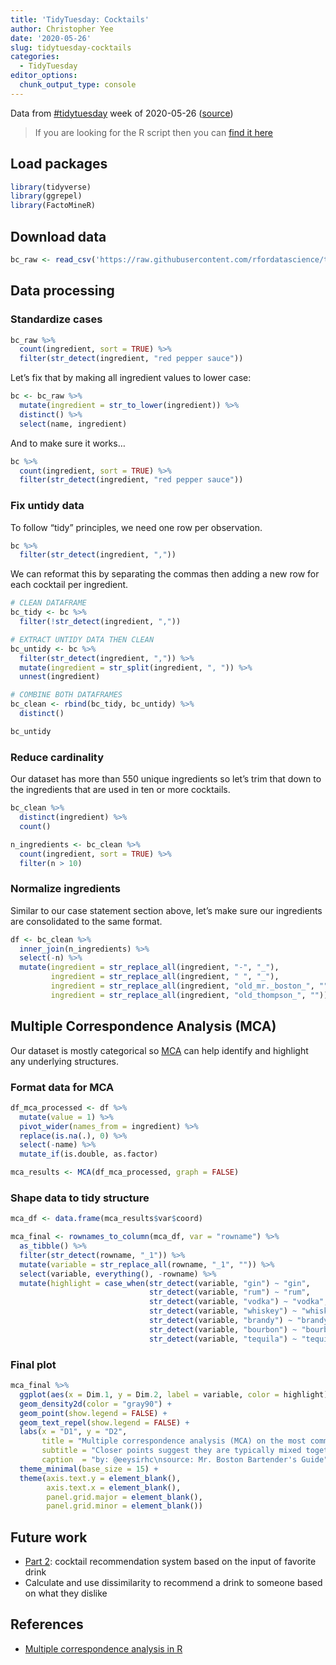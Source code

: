 ```yaml
---
title: 'TidyTuesday: Cocktails'
author: Christopher Yee
date: '2020-05-26'
slug: tidytuesday-cocktails
categories:
  - TidyTuesday
editor_options: 
  chunk_output_type: console
---
```


Data from [#tidytuesday](https://twitter.com/hashtag/tidytuesday) week of 2020-05-26 ([source](https://github.com/rfordatascience/tidytuesday/blob/master/data/2020/2020-05-26/readme.md))

> If you are looking for the R script then you can [find it here](https://github.com/Eeysirhc/tidytuesday/blob/master/20200526-cocktails/cocktails.R)

## Load packages
```r
library(tidyverse)
library(ggrepel)
library(FactoMineR)
```


## Download data
```r
bc_raw <- read_csv('https://raw.githubusercontent.com/rfordatascience/tidytuesday/master/data/2020/2020-05-26/boston_cocktails.csv') 
```

## Data processing

### Standardize cases
```r
bc_raw %>% 
  count(ingredient, sort = TRUE) %>% 
  filter(str_detect(ingredient, "red pepper sauce"))
```

Let's fix that by making all ingredient values to lower case:
```r
bc <- bc_raw %>% 
  mutate(ingredient = str_to_lower(ingredient)) %>% 
  distinct() %>% 
  select(name, ingredient)
```

And to make sure it works...
```r
bc %>% 
  count(ingredient, sort = TRUE) %>% 
  filter(str_detect(ingredient, "red pepper sauce"))
```


### Fix untidy data

To follow "tidy" principles, we need one row per observation. 
```r
bc %>% 
  filter(str_detect(ingredient, ",")) 
```

We can reformat this by separating the commas then adding a new row for each cocktail per ingredient.

```r
# CLEAN DATAFRAME
bc_tidy <- bc %>% 
  filter(!str_detect(ingredient, ","))

# EXTRACT UNTIDY DATA THEN CLEAN
bc_untidy <- bc %>% 
  filter(str_detect(ingredient, ",")) %>% 
  mutate(ingredient = str_split(ingredient, ", ")) %>% 
  unnest(ingredient)

# COMBINE BOTH DATAFRAMES
bc_clean <- rbind(bc_tidy, bc_untidy) %>% 
  distinct()

bc_untidy
```

### Reduce cardinality

Our dataset has more than 550 unique ingredients so let's trim that down to the ingredients that are used in ten or more cocktails.

```r
bc_clean %>% 
  distinct(ingredient) %>% 
  count()

n_ingredients <- bc_clean %>% 
  count(ingredient, sort = TRUE) %>% 
  filter(n > 10)
```


### Normalize ingredients

Similar to our case statement section above, let's make sure our ingredients are consolidated to the same format.

```r
df <- bc_clean %>% 
  inner_join(n_ingredients) %>% 
  select(-n) %>% 
  mutate(ingredient = str_replace_all(ingredient, "-", "_"),
         ingredient = str_replace_all(ingredient, " ", "_"),
         ingredient = str_replace_all(ingredient, "old_mr._boston_", ""),
         ingredient = str_replace_all(ingredient, "old_thompson_", "")) 
```

## Multiple Correspondence Analysis (MCA)

Our dataset is mostly categorical so [MCA](https://en.wikipedia.org/wiki/Multiple_correspondence_analysis) can help identify and highlight any underlying structures.

### Format data for MCA
```r
df_mca_processed <- df %>% 
  mutate(value = 1) %>%
  pivot_wider(names_from = ingredient) %>% 
  replace(is.na(.), 0) %>% 
  select(-name) %>%
  mutate_if(is.double, as.factor)

mca_results <- MCA(df_mca_processed, graph = FALSE)
```


### Shape data to tidy structure
```r
mca_df <- data.frame(mca_results$var$coord)

mca_final <- rownames_to_column(mca_df, var = "rowname") %>% 
  as_tibble() %>% 
  filter(str_detect(rowname, "_1")) %>% 
  mutate(variable = str_replace_all(rowname, "_1", "")) %>% 
  select(variable, everything(), -rowname) %>% 
  mutate(highlight = case_when(str_detect(variable, "gin") ~ "gin",
                               str_detect(variable, "rum") ~ "rum",
                               str_detect(variable, "vodka") ~ "vodka",
                               str_detect(variable, "whiskey") ~ "whiskey",
                               str_detect(variable, "brandy") ~ "brandy",
                               str_detect(variable, "bourbon") ~ "bourbon",
                               str_detect(variable, "tequila") ~ "tequila"))
```


### Final plot

```r
mca_final %>% 
  ggplot(aes(x = Dim.1, y = Dim.2, label = variable, color = highlight)) +
  geom_density2d(color = "gray90") +
  geom_point(show.legend = FALSE) +
  geom_text_repel(show.legend = FALSE) +
  labs(x = "D1", y = "D2", 
       title = "Multiple correspondence analysis (MCA) on the most common cocktail ingredients",
       subtitle = "Closer points suggest they are typically mixed together",
       caption  = "by: @eeysirhc\nsource: Mr. Boston Bartender's Guide") +
  theme_minimal(base_size = 15) +
  theme(axis.text.y = element_blank(),
        axis.text.x = element_blank(),
        panel.grid.major = element_blank(),
        panel.grid.minor = element_blank()) 
```



## Future work

* [Part 2](https://www.christopheryee.org/blog/tidytuesday-cocktails-pt-2/): cocktail recommendation system based on the input of favorite drink
* Calculate and use dissimilarity to recommend a drink to someone based on what they dislike

## References

* [Multiple correspondence analysis in R](https://rpubs.com/gaston/MCA)





